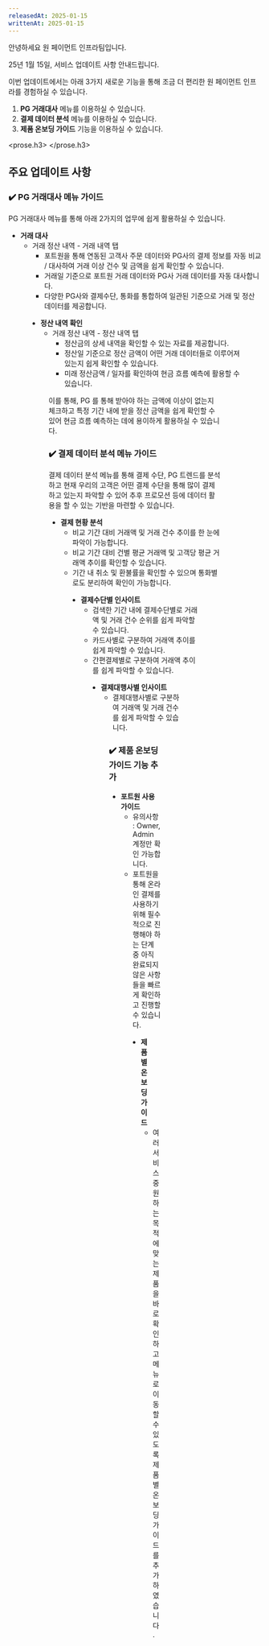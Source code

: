 ```yaml
---
releasedAt: 2025-01-15
writtenAt: 2025-01-15
---
```




안녕하세요 원 페이먼트 인프라팀입니다.

25년 1월 15일, 서비스 업데이트 사항 안내드립니다.

이번 업데이트에서는 아래 3가지 새로운 기능을 통해 조금 더 편리한 원 페이먼트 인프라를 경험하실 수 있습니다.

1. **PG 거래대사** 메뉴를 이용하실 수 있습니다.
2. **결제 데이터 분석** 메뉴를 이용하실 수 있습니다.
3. **제품 온보딩 가이드** 기능을 이용하실 수 있습니다.

<prose.h3>
  <Console />
</prose.h3>

## 주요 업데이트 사항

### ✔️ PG 거래대사 메뉴 가이드

PG 거래대사 메뉴를 통해 아래 2가지의 업무에 쉽게 활용하실 수 있습니다.

- **거래 대사**
  - 거래 정산 내역 - 거래 내역 탭
    - 포트원을 통해 연동된 고객사 주문 데이터와 PG사의 결제 정보를 자동 비교 / 대사하여 거래 이상 건수 및 금액을 쉽게 확인할 수 있습니다.
    - 거래일 기준으로 포트원 거래 데이터와 PG사 거래 데이터를 자동 대사합니다.
    - 다양한 PG사와 결제수단, 통화를 통합하여 일관된 기준으로 거래 및 정산 데이터를 제공합니다.

<Figure src={Image0} />

- **정산 내역 확인**
  - 거래 정산 내역 - 정산 내역 탭
    - 정산금의 상세 내역을 확인할 수 있는 자료를 제공합니다.
    - 정산일 기준으로 정산 금액이 어떤 거래 데이터들로 이루어져 있는지 쉽게 확인할 수 있습니다.
    - 미래 정산금액 / 일자를 확인하여 현금 흐름 예측에 활용할 수 있습니다.

<Figure src={Image1} />

이를 통해, PG 를 통해 받아야 하는 금액에 이상이 없는지 체크하고 특정 기간 내에 받을 정산 금액을 쉽게 확인할 수 있어 현금 흐름 예측하는 데에 용이하게 활용하실 수 있습니다.

### ✔️ 결제 데이터 분석 메뉴 가이드

결제 데이터 분석 메뉴를 통해 결제 수단, PG 트렌드를 분석하고 현재 우리의 고객은 어떤 결제 수단을 통해 많이 결제하고 있는지 파악할 수 있어 추후 프로모션 등에 데이터 활용을 할 수 있는 기반을 마련할 수 있습니다.

- **결제 현황 분석**
  - 비교 기간 대비 거래액 및 거래 건수 추이를 한 눈에 파악이 가능합니다.
  - 비교 기간 대비 건별 평균 거래액 및 고객당 평균 거래액 추이를 확인할 수 있습니다.
  - 기간 내 취소 및 환불률을 확인할 수 있으며 통화별로도 분리하여 확인이 가능합니다.

<Figure src={Image2} />

- **결제수단별 인사이트**
  - 검색한 기간 내에 결제수단별로 거래액 및 거래 건수 순위를 쉽게 파악할 수 있습니다.
  - 카드사별로 구분하여 거래액 추이를 쉽게 파악할 수 있습니다.
  - 간편결제별로 구분하여 거래액 추이를 쉽게 파악할 수 있습니다.

<Figure src={Image3} />

- **결제대행사별 인사이트**
  - 결제대행사별로 구분하여 거래액 및 거래 건수를 쉽게 파악할 수 있습니다.

<Figure src={Image4} />

### ✔️ 제품 온보딩 가이드 기능 추가

- **포트원 사용 가이드**
  - 유의사항 : Owner, Admin 계정만 확인 가능합니다.
  - 포트원을 통해 온라인 결제를 사용하기 위해 필수적으로 진행해야 하는 단계 중 아직 완료되지 않은 사항들을 빠르게 확인하고 진행할 수 있습니다.

<Figure src={Image5} />

- **제품별 온보딩 가이드**
  - 여러 서비스 중 원하는 목적에 맞는 제품을 바로 확인하고 메뉴로 이동할 수 있도록 제품별 온보딩 가이드를 추가하였습니다.

<Figure src={Image6} />
